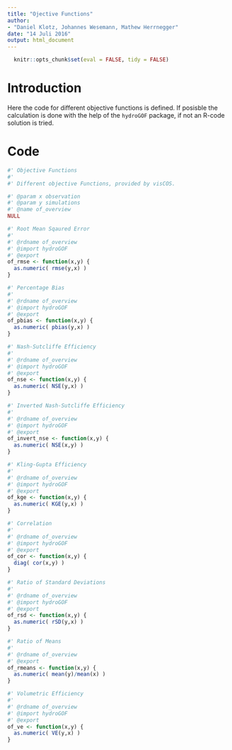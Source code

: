 ```yaml
---
title: "Ojective Functions"
author: 
- "Daniel Klotz, Johannes Wesemann, Mathew Herrnegger"
date: "14 Juli 2016"
output: html_document
---
```


```r
  knitr::opts_chunk$set(eval = FALSE, tidy = FALSE)
```


# Introduction
Here the code for different objective functions is defined. If posisble the
calculation is done with the help of the `hydroGOF` package, if not an R-code
solution is tried. 

# Code 
```r
#' Objective Functions
#' 
#' Different objective Functions, provided by visCOS.

#' @param x observation 
#' @param y simulations 
#' @name of_overview
NULL
```


```r
#' Root Mean Sqaured Error 
#' 
#' @rdname of_overview
#' @import hydroGOF
#' @export
of_rmse <- function(x,y) {
  as.numeric( rmse(y,x) )
}
```

```r
#' Percentage Bias 
#' 
#' @rdname of_overview
#' @import hydroGOF
#' @export
of_pbias <- function(x,y) {
  as.numeric( pbias(y,x) )
}
```

```r
#' Nash-Sutcliffe Efficiency
#' 
#' @rdname of_overview
#' @import hydroGOF
#' @export
of_nse <- function(x,y) {
  as.numeric( NSE(y,x) )
}
```

```r
#' Inverted Nash-Sutcliffe Efficiency
#' 
#' @rdname of_overview
#' @import hydroGOF
#' @export
of_invert_nse <- function(x,y) {
  as.numeric( NSE(x,y) )
}
```

```r
#' Kling-Gupta Efficiency
#' 
#' @rdname of_overview
#' @import hydroGOF
#' @export
of_kge <- function(x,y) {
  as.numeric( KGE(y,x) )
}
```

```r
#' Correlation
#' 
#' @rdname of_overview
#' @import hydroGOF
#' @export
of_cor <- function(x,y) {
  diag( cor(x,y) )
}
```

```r
#' Ratio of Standard Deviations
#'
#' @rdname of_overview
#' @import hydroGOF
#' @export
of_rsd <- function(x,y) {
  as.numeric( rSD(y,x) )
}
```

```r
#' Ratio of Means
#'
#' @rdname of_overview
#' @export
of_rmeans <- function(x,y) {
  as.numeric( mean(y)/mean(x) )
}
```

```r
#' Volumetric Efficiency
#'
#' @rdname of_overview
#' @import hydroGOF
#' @export
of_ve <- function(x,y) {
  as.numeric( VE(y,x) )
}
```
